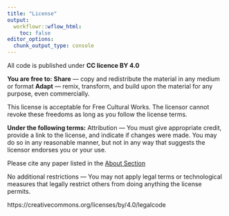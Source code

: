 ```yaml
---
title: "License"
output:
  workflowr::wflow_html:
    toc: false
editor_options:
  chunk_output_type: console
---
```


All code is published under **CC licence BY 4.0**


**You are free to:**
**Share** — copy and redistribute the material in any medium or format
**Adapt** — remix, transform, and build upon the material for any purpose, even commercially.

This license is acceptable for Free Cultural Works.
The licensor cannot revoke these freedoms as long as you follow the license terms.

**Under the following terms:**
Attribution — You must give appropriate credit, provide a link to the license, and indicate if changes were made. 
You may do so in any reasonable manner, but not in any way that suggests the licensor endorses you or your use.

Please cite any paper listed in the [About Section](about.html)

No additional restrictions — You may not apply legal terms or technological measures that legally restrict others from doing anything the license permits.


https://creativecommons.org/licenses/by/4.0/legalcode
